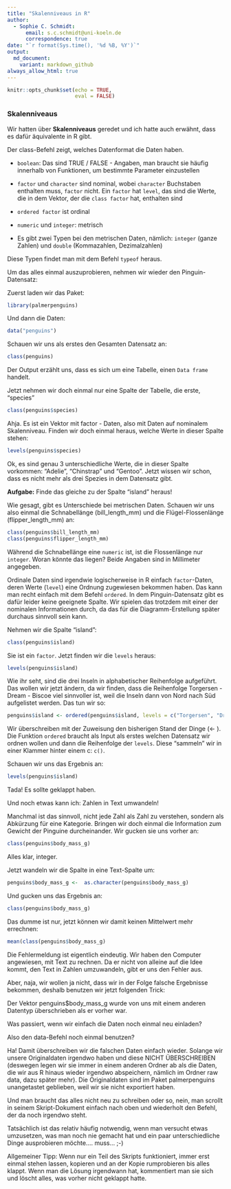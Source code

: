 ```yaml
---
title: "Skalenniveaus in R"
author:
  - Sophie C. Schmidt:
      email: s.c.schmidt@uni-koeln.de
      correspondence: true
date: "`r format(Sys.time(), '%d %B, %Y')`"
output:
  md_document:
    variant: markdown_github
always_allow_html: true
---
```



```r
knitr::opts_chunk$set(echo = TRUE,
                      eval = FALSE)
```


### Skalenniveaus

Wir hatten über **Skalenniveaus** geredet und ich hatte auch erwähnt, dass es dafür äquivalente in R gibt.

Der class-Befehl zeigt, welches Datenformat die Daten haben. 

- `boolean`: Das sind TRUE / FALSE - Angaben, man braucht sie häufig innerhalb von Funktionen, um bestimmte Parameter einzustellen

- `factor` und `character` sind nominal, wobei `character` Buchstaben enthalten muss, `factor` nicht. Ein `factor` hat `level`, das sind die Werte, die in dem Vektor, der die `class factor` hat, enthalten sind

- `ordered factor` ist ordinal

- `numeric` und `integer`: metrisch

 - Es gibt zwei Typen bei den metrischen Daten, nämlich: `integer` (ganze Zahlen) und `double` (Kommazahlen, Dezimalzahlen)

Diese Typen findet man mit dem Befehl `typeof` heraus.

Um das alles einmal auszuprobieren, nehmen wir wieder den Pinguin-Datensatz:

Zuerst laden wir das Paket:
```r
library(palmerpenguins)
```

Und dann die Daten:
```r
data("penguins")
```


Schauen wir uns als erstes den Gesamten Datensatz an: 
```r
class(penguins)

```
Der Output erzählt uns, dass es sich um eine Tabelle, einen `Data frame` handelt.

Jetzt nehmen wir doch einmal nur eine Spalte der Tabelle, die erste, "species"
```r
class(penguins$species)
```
Ahja. Es ist ein Vektor mit factor - Daten, also mit Daten auf nominalem Skalenniveau. Finden wir doch einmal heraus, welche Werte in dieser Spalte stehen:

```r
levels(penguins$species)
```
Ok, es sind genau 3 unterschiedliche Werte, die in dieser Spalte vorkommen: "Adelie", "Chinstrap" und "Gentoo". Jetzt wissen wir schon, dass es nicht mehr als drei Spezies in dem Datensatz gibt.

**Aufgabe:** Finde das gleiche zu der Spalte "island" heraus!

Wie gesagt, gibt es Unterschiede bei metrischen Daten. Schauen wir uns also einmal die Schnabellänge (bill_length_mm) und die Flügel-Flossenlänge (flipper_length_mm) an:

```r
class(penguins$bill_length_mm)
class(penguins$flipper_length_mm)

```

Während die Schnabellänge eine `numeric` ist, ist die Flossenlänge nur `integer`. Woran könnte das liegen? Beide Angaben sind in Millimeter angegeben.


Ordinale Daten sind irgendwie logischerweise in R einfach `factor`-Daten, deren Werte (`level`) eine Ordnung zugewiesen bekommen haben. Das kann man recht einfach mit dem Befehl `ordered`. In dem Pinguin-Datensatz gibt es dafür leider keine geeignete Spalte. Wir spielen das trotzdem mit einer der nominalen Informationen durch, da das für die Diagramm-Erstellung später durchaus sinnvoll sein kann.

Nehmen wir die Spalte "island":

```r
class(penguins$island)
```
Sie ist ein `factor`. Jetzt finden wir die `levels` heraus:

```r
levels(penguins$island)
```
Wie ihr seht, sind die drei Inseln in alphabetischer Reihenfolge aufgeführt. Das wollen wir jetzt ändern, da wir finden, dass die Reihenfolge  Torgersen - Dream - Biscoe viel sinnvoller ist, weil die Inseln dann von Nord nach Süd aufgelistet werden. Das tun wir so:

```r
penguins$island <- ordered(penguins$island, levels = c("Torgersen", "Dream", "Biscoe"))
```
Wir überschreiben mit der Zuweisung den bisherigen Stand der Dinge (<- ). Die Funktion `ordered` braucht als Input als erstes welchen Datensatz wir ordnen wollen und dann die Reihenfolge der `levels`. Diese "sammeln" wir in einer Klammer hinter einem c: `c()`. 

Schauen wir uns das Ergebnis an:
```r
levels(penguins$island)

```

Tada! Es sollte geklappt haben.


Und noch etwas kann ich:  Zahlen in Text umwandeln!

Manchmal ist das sinnvoll, nicht jede Zahl als Zahl zu verstehen, sondern als Abkürzung für eine Kategorie. Bringen wir doch einmal die Information zum Gewicht der Pinguine durcheinander. Wir gucken sie uns vorher an:

```r
class(penguins$body_mass_g)
```
Alles klar, integer.

Jetzt wandeln wir die Spalte in eine Text-Spalte um:

```r
penguins$body_mass_g <-  as.character(penguins$body_mass_g)
```
Und gucken uns das Ergebnis an:
```r
class(penguins$body_mass_g)
```

Das dumme ist nur, jetzt können wir damit keinen Mittelwert mehr errechnen:

```r
mean(class(penguins$body_mass_g)

```
Die Fehlermeldung ist eigentlich eindeutig. Wir haben den Computer angewiesen, mit Text zu rechnen. Da er nicht von alleine auf die Idee kommt, den Text in Zahlen umzuwandeln, gibt er uns den Fehler aus. 

Aber, naja, wir wollen ja nicht, dass wir in der Folge falsche Ergebnisse bekommen, deshalb benutzen wir jetzt folgenden Trick:

Der Vektor penguins\$body_mass_g wurde von uns mit einem anderen Datentyp überschrieben als er vorher war.

Was passiert, wenn wir einfach die Daten noch einmal neu einladen?

Also den data-Befehl noch einmal benutzen?

Ha! Damit überschreiben wir die falschen Daten einfach wieder. Solange wir unsere Originaldaten irgendwo haben und diese NICHT ÜBERSCHREIBEN (deswegen legen wir sie immer in einem anderen Ordner ab als die Daten, die wir aus R hinaus wieder irgendwo abspeichern, nämlich im Ordner raw data, dazu später mehr). Die Originaldaten sind im Paket palmerpenguins unangetastet geblieben, weil wir sie nicht exportiert haben.

Und man braucht das alles nicht neu zu schreiben oder so, nein, man scrollt in seinem Skript-Dokument einfach nach oben und wiederholt den Befehl, der da noch irgendwo steht.

Tatsächlich ist das relativ häufig notwendig, wenn man  versucht etwas umzusetzen, was man noch nie gemacht hat und ein paar unterschiedliche Dinge ausprobieren möchte.... muss...  ;-) 

Allgemeiner Tipp: Wenn nur ein Teil des Skripts funktioniert, immer erst einmal stehen lassen, kopieren und an der Kopie rumprobieren bis alles klappt. Wenn  man die Lösung irgendwann hat, kommentiert man sie sich und löscht alles, was vorher nicht geklappt hatte.

